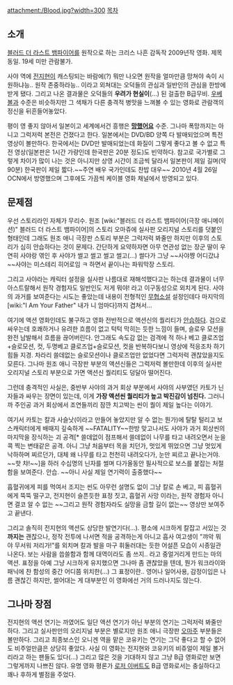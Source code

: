 attachment:/Blood.jpg?width=300
[[목차]]

== 소개 ==
[[블러드 더 라스트 뱀파이어]]를 원작으로 하는 크리스 나흔 감독작 2009년작 영화. 제목 동일. 19세 미만 관람불가.

사야 역에 [[전지현]]이 캐스팅되는 바람에(?) 뭐만 나오면 원작을 얼마만큼 망쳐야 속이 시원하냐능.. 원작 존중하라능.. 이라고 외쳐대는 오덕들의 관심과 일반인의 관심을 한방에 받게 됐다. 그리고 나온 결과물은 오덕들의 '''우려가 현실이'''(...) 된 걸출한 B급무비. [[우베 볼]]과 수준은 비슷하지만 그 색채가 다른 충격적 병맛을 느껴볼 수 있는 영화로 관람객의 정신을 뒤흔들어놓았다.

평이 영 좋지 않아서 일본이고 세계에서건 흥행은 '''[[망했어요]]''' 수준. 그나마 폭망까지는 아니고 그럭저럭 본전은 건졌다고 한다. 일본에서는 DVD/BD 양쪽 다 발매되었으며 특전 영상이 볼만하다. 한국에서는 DVD만 발매되었는데 화질이 그렇게 좋다고 볼 수 없고 특전 영상(일본판은 1시간 가량인데 한국판은 20분 정도)도 빈약하다. 참고로 국가별로 그렇게 차이가 많이 나는 것은 아니지만 상영 시간이 조금씩 달라서 일본판이 제일 길며(약90분) 한국판이 제일 짧다.~~주연 배우 국가인데도 찬밥 대우~~ 2010년 4월 26일 OCN에서 방영했으며 그후에도 가끔씩 케이블 영화 채널에서 방영되고 있다. 

== 문제점 ==
우선 스토리라인 자체가 무리수. 원조 [wiki:"블러드 더 라스트 뱀파이어(극장 애니메이션)" 블러드 더 라스트 뱀파이어]의 스토리 오마쥬에 실사판 오리지널 스토리를 덧붙인 형태인데 그래도 원조 애니 극장판 스토리 부분은 그럭저럭 봐줄만 하지만 이후의 스토리가 심히 안습하다는 것이 문제다. 간단하게 요약하자면 아무 연관성 없는 장군 딸이 우연히 사야랑 엮인 후 사야가 썰고 썰고 썰고 썰고(...) 썰다가 그냥 ~~사야쨩 어디갔냐~~사야는 미스테리 히어로임 ㅋ 하면서 끝이나는 파워막장 스토리.

그리고 사야라는 캐릭터 설정을 실사판 나름대로 재해석했다고는 하는데 결과물이 너무 아스트랄해서 원작 경험자도 일반인도 저게 뭐야! 라고 이구동성으로 외치게 된다. 사야의 과거를 보여준다는 시도는 좋았는데 내용이 전형적인 [[무협소설]] 설정인데다 마지막의 [wiki:"I Am Your Father" 내가 니 엄마다]까지 겹쳐서...

여기에 액션 영화인데도 불구하고 영화 전반적으로 액션신의 퀄리티가 [[안습]]하다. 검으로 싸우는데 호쾌하거나 유려한 흐름이 없고 턱턱 막히는 듯한 느낌이 들며, 슬로우 모션을 완전 남발해서 흐름을 끊어버린다. 안그래도 속도감 없는 검격에 적 하나 베고 클로즈업+슬로모션, 컷, 두명베고 클로즈업+슬로모션, 컷을 반복하다보니 영상에 적응조차 하기 힘들 지경. 차라리 쓸데없는 슬로모션이나 클로즈업만 없었다면 그럭저럭 괜찮았을지도 모른다. 그나마 원조 애니 극장판 부분의 액션신들은 그럭저럭 볼만한데 이후의 실사판 오리지널 스토리 부분으로 가면 액션신 퀄리티도 덩달아 떨어진다.

그런데 충격적인 사실은, 중반부 사야의 과거 회상 부분에서 사야의 사부였던 카토가 닌자들과 싸우는 장면이 있는데, 이게 '''가장 액션씬 퀄리티가 높고 박진감이 넘친다.''' 그러니까 주인공 과거 회상에서 조연들끼리 잠깐 치고박는 씬이 퀄이 제일 높다는 이야기. 

여기서 카토는 칼과 사슬낫(이라고 만들어 놓았지만 알 수 없는 뭔가)에 탈탈 털리고 보스캐릭터에게 배때지 깊숙하게 ~~FATALITY~~한방 맞고나서도 사야가 과거 회상씬의 마지막을 장식하는 괴 공격[* 쓸데없이 점프해서 쓸데없이 나무를 타고 내려오면서 눈을 콕 찍는 변태같은 공격. 아니 그냥 처음부터 목을 치던가, 멋있게 뛰었으면 그냥 멋있게 낙하하며 찌르던가, 대체 왜 나무를 타고 천천히 내려오다가, 눈만 찌르고 끝나는거야. ~~핫 챠!~~]을 하러 수십명의 닌자를 썰며 다가올동안 필사적으로 보스를 붙잡는 처절함을 보여준다. 안습. ~~아니 사실 제일 연기력이 출중했다~~ 

흡혈귀에게 피를 먹여서 조지는 씬도 아무런 설명도 없이 그냥 칼로 손 베고, 피 흡혈귀에게 뚝뚝 떨구고, 전지현이 슬픈듯한 표정 짓고, 흡혈귀 사망 이라는, 원작 경험자 아니면 결코 알 수 없는 ~~그리고 원작 경험자라도 실망을 금할 길이 없는~~ 영상만 보여주고 끝낸다.

그리고 솔직히 전지현의 액션도 상당한 발연기다(...). 평소에 시크하게 칼잡고 서있는 것 '''까지는''' 괜찮으나, 정작 전투에 나서면 적을 공격하는게 아니고 흡사 여고생이 "꺄악 뭐야 무서워 저리가!"를 외치며 칼과 발을 마구 휘둘러대는 듯한 어설픈 모습이 시종일관 나온다. 보는 사람을 씁쓸함과 함께 대역이라도 좀 쓰지.. 라고 중얼거리게 만드는 마의 액션. 표정을 아예 그냥 시크하게 유지했으면 그나마 좀 괜찮았을 텐데, 뭔가 워크라이와 패닉에 찬 함성의 중간 어디쯤 위치한(...) 그 표정이란.. 영어나 일어사용, 감정이입은 나름 괜찮긴 하지만, 썰어대는 게 대부분인 이 영화에선 거의 드러나지도 않는다.

== 그나마 장점 ==
전지현의 액션 연기는 까였어도 일단 액션 연기가 아닌 부분의 연기는 그럭저럭 봐줄만 하다. 그리고 실사판만의 오리지널 부분은 별로지만 원조 애니 극장판 [[오마주]] 부분들은 볼만하다. 그리고 최종보스인 오니겐 역을 맡은 코유키는 연기는 그닥 좋다고 할 수 없어도 비주얼만큼은 상당히 좋았다. 사실 이 영화는 전지현와 코유키의 비쥬얼이 제일 볼거리라고 하는 팬들도 있다(...) 그리고 많은 것을 기대하지 않고 그냥 B급 영화로만 보면 그렇게까지 나쁘진 않다. 유명 영화 평론가 [[로저 이버트]]도 B급 영화로서는 충실하다고 꽤나 후하게 별점을 주었다.
